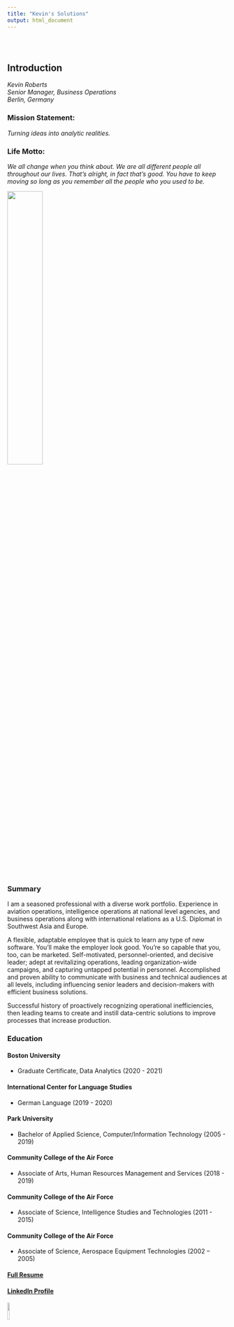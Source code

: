 ```yaml
---
title: "Kevin's Solutions"
output: html_document
---
```


<style type="text/css">
.title {
  display: none;
}

#getting-started img {
  margin-right: 10px;
}

</style>

<div class="row" style="padding-top: 30px;">
<div class="col-sm-6">


# **Introduction**

*Kevin Roberts*  
*Senior Manager, Business Operations*  
*Berlin, Germany*  

### **Mission Statement:** 
*Turning ideas into analytic realities.* 

### **Life Motto:**
*We all change when you think about. We are all different people all throughout our lives. That’s alright, in fact that’s good. You have to keep moving so long as you remember all the people who you used to be.* 

</div>

![](images/ProfilePhoto.jpg){width=40%}  


<div class="col-sm-12">

### **Summary**

I am a seasoned professional with a diverse work portfolio. Experience in aviation operations, intelligence operations at national level agencies, and business operations along with international relations as a U.S. Diplomat in Southwest Asia and Europe.  

A flexible, adaptable employee that is quick to learn any type of new software. You’ll make the employer look good. You're so capable that you, too, can be marketed. Self-motivated, personnel-oriented, and decisive leader; adept at revitalizing operations, leading organization-wide campaigns, and capturing untapped potential in personnel. Accomplished and proven ability to communicate with business and technical audiences at all levels, including influencing senior leaders and decision-makers with efficient business solutions. 

Successful history of proactively recognizing operational inefficiencies, then leading teams to create and instill data-centric solutions to improve processes that increase production.  

### **Education**  

#### Boston University  
  + Graduate Certificate, Data Analytics (2020 - 2021)

#### International Center for Language Studies  
  + German Language (2019 - 2020)

#### Park University  
  + Bachelor of Applied Science, Computer/Information Technology (2005 - 2019)  

#### Community College of the Air Force  
  + Associate of Arts, Human Resources Management and Services (2018 - 2019)  

#### Community College of the Air Force  
  + Associate of Science, Intelligence Studies and Technologies (2011 - 2015)  

#### Community College of the Air Force  
  + Associate of Science, Aerospace Equipment Technologies (2002 – 2005)  

#### [Full Resume](docs/Resume-CAO 2.21.2022.pdf) 

#### [LinkedIn Profile](www.linkedin.com/in/kevin-r-a4789a77)
![](images/QRcode.jpg){width=10%}
<a href = "www.linkedin.com/in/kevin-r-a4789a77">


</a>
</div>
